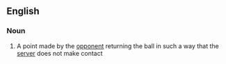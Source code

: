 ==English==

===Noun===
{{en-noun}}

# {{lb|en|tennis}} A point made by the [[opponent]] returning the ball in such a way that the [[server]] does not make contact